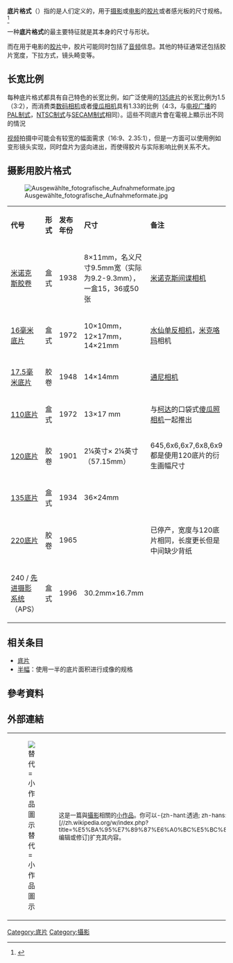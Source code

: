 {{expand language|1=en|page=|time=2020-03-24T18:49:00+00:00}}
{{noteTA
|G1=長度單位
}}

'''底片格式'''（{{lang-en|Film format}}）指的是人们定义的，用于[[摄影|摄影]]或[[电影|电影]]的[[底片|胶片]]或者感光板的尺寸规格。<ref>{{cite web |url=http://www.brownie-camera.com/film.shtml |title=The History of Kodak Roll Films |access-date=10 January 2016|archive-url= https://web.archive.org/web/20090222042720/http://brownie-camera.com/film.shtml| archive-date=22 February 2009}}</ref>

一种'''底片格式'''的最主要特征就是其本身的尺寸与形状。

而在用于电影的[[胶片|胶片]]中，胶片可能同时包括了[[音频|音频]]信息。其他的特征通常还包括胶片宽度，下拉方式，镜头畸变等。

==长宽比例==

每种底片格式都具有自己特色的长宽比例，如广泛使用的[[135底片|135底片]]的长宽比例为1.5（3:2），而消费类[[数码相机|数码相机]]或者[[傻瓜相机|傻瓜相机]]具有1.33的比例（4:3，与[[电视广播|电视广播]]的[[PAL制式|PAL制式]]，[[NTSC制式|NTSC制式]]与[[SECAM制式|SECAM制式]]相同）。這些不同底片會在電視上顯示出不同的情況

[[视频|视频]]拍摄中可能会有较宽的幅面需求（16:9、2.35:1），但是一方面可以使用例如变形镜头实现，同时盘片为竖向进出，而使得胶片与实际影响比例关系不大。

==摄影用胶片格式==
[[File:Ausgewählte_fotografische_Aufnahmeformate.jpg|thumb]]

{|class="wikitable"
|-
|'''代号'''
|'''形式'''
|'''发布年份'''
|'''尺寸'''
|'''备注'''
|-
|[[米诺克斯间谍相机#米诺克斯胶卷|米诺克斯胶卷]]
|盒式
|1938
|8×11mm，名义尺寸9.5mm宽（实际为9.2-9.3mm），一盒15，36或50张
|[[米诺克斯间谍相机|米诺克斯间谍相机]]
|-
|[[16毫米底片|16毫米底片]]
|盒式
|1972
|10×10mm，12×17mm，14×21mm
|[[水仙单反相机|水仙单反相机]]，[[米克咯玛|米克咯玛]]相机
|-
|[[17.5毫米底片|17.5毫米底片]]
|胶卷
|1948
|14×14mm
|[[通尼相机|通尼相机]]

|-
|[[110底片|110底片]]
|盒式
|1972
|13×17 mm
|与[[柯达|柯达]]的口袋式[[傻瓜照相机|傻瓜照相机]]一起推出
|-
|[[120底片|120底片]]
|胶卷
|1901
|2¼英寸× 2¼英寸（57.15mm）
|645,6x6,6x7,6x8,6x9都是使用120底片的衍生画幅尺寸
|-
|[[135底片|135底片]]
|盒式
|1934
|36×24mm
|
|-
|[[220底片|220底片]]
|胶卷
|1965
|
|已停产，宽度与120底片相同，长度更长但是中间缺少背纸
|-
|240 / [[先进摄影系统|先进摄影系统]]（APS）
|盒式
|1996
|30.2mm×16.7mm
|
|}

==相关条目==
*[[底片|底片]]
*[[半幅|半幅]]：使用一半的底片面积进行成像的规格

== 參考資料 ==
{{reflist}}
== 外部連結 ==
{| class="metadata plainlinks stub" role="presentation" style="background:transparent"
|[[File:Gnome-dev-camera.svg|替代=小作品圖示]]
| style="font-size:smaller" |这是一篇與[[攝影|攝影]]相關的[[wikipedia:小作品|小作品]]。你可以-{zh-hant:透過; zh-hans:通过}-[//zh.wikipedia.org/w/index.php?title=%E5%BA%95%E7%89%87%E6%A0%BC%E5%BC%8F&action=edit 编辑或修订]扩充其内容。<div class="plainlinks hlist navbar mini" style="position: absolute; right: 15px; display: none;">
* [[Template:Photo-stub|<abbr title="该模板">-{zh-hans:查; zh-hant:閱}-</abbr>]]
* [[Template_talk:Photo-stub|<abbr title="讨论该模板">论</abbr>]]
* [//zh.wikipedia.org/w/index.php?title=Template:Photo-stub&action=edit <abbr title="编辑该模板">编</abbr>]
</div>
|}
{{Photography}}

[[Category:底片|Category:底片]]
[[Category:攝影|Category:攝影]]